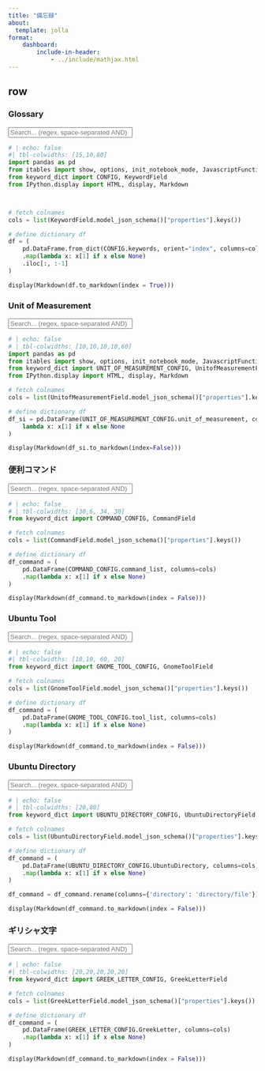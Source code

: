 ```yaml
---
title: "備忘録"
about:
  template: jolla
format: 
    dashboard:
        include-in-header: 
            - ../include/mathjax.html
---
```



## row {.tabset}

### Glossary

:::: {.no-border-top-table #DictTable}

<input type="text" id="searchInput" placeholder="Search... (regex, space-separated AND)" style="width: 50%;">


```python
# | echo: false
#| tbl-colwidths: [15,10,80]
import pandas as pd
from itables import show, options, init_notebook_mode, JavascriptFunction
from keyword_dict import CONFIG, KeywordField
from IPython.display import HTML, display, Markdown



# fetch colnames
cols = list(KeywordField.model_json_schema()["properties"].keys())

# define dictionary df
df = (
    pd.DataFrame.from_dict(CONFIG.keywords, orient="index", columns=cols)
    .map(lambda x: x[1] if x else None)
    .iloc[:, :-1]
)

display(Markdown(df.to_markdown(index = True)))
```

<script>
// Debounce function to limit how often search is performed
function debounce(func, wait) {
  let timeout;
  return function(...args) {
    clearTimeout(timeout);
    timeout = setTimeout(() => func.apply(this, args), wait);
  };
}

document.getElementById('searchInput').addEventListener('keyup', debounce(function() {
  let filter = this.value.trim();
  let regexes = [];

  // Split search terms by space and create regex for each
  if (filter) {
    const terms = filter.split(/\s+/);
    regexes = terms.map(term => {
      try {
        return new RegExp(term, 'i');
      } catch (e) {
        console.warn(`Invalid regex: ${term}`);
        return null;
      }
    }).filter(regex => regex !== null);
  }

  const rows = document.querySelectorAll('#DictTable tbody tr');
  rows.forEach(row => {
    const rowText = row.textContent;
    const matchesAll = regexes.length === 0 || regexes.every(regex => regex.test(rowText));
    row.style.display = matchesAll ? '' : 'none';
  });
}, 300)); // Wait 300ms after last keypress before searching
</script>

::::

### Unit of Measurement

:::: {.no-border-top-table #UnitTable}

<input type="text" id="searchInput" placeholder="Search... (regex, space-separated AND)" style="width: 50%;">


```python
# | echo: false
# | tbl-colwidths: [10,10,10,10,60]
import pandas as pd
from itables import show, options, init_notebook_mode, JavascriptFunction
from keyword_dict import UNIT_OF_MEASUREMENT_CONFIG, UnitofMeasurementField
from IPython.display import HTML, display, Markdown

# fetch colnames
cols = list(UnitofMeasurementField.model_json_schema()["properties"].keys())

# define dictionary df
df_si = pd.DataFrame(UNIT_OF_MEASUREMENT_CONFIG.unit_of_measurement, columns=cols).map(
    lambda x: x[1] if x else None
)

display(Markdown(df_si.to_markdown(index=False)))
```

<script>
// Debounce function to limit how often search is performed
function debounce(func, wait) {
  let timeout;
  return function(...args) {
    clearTimeout(timeout);
    timeout = setTimeout(() => func.apply(this, args), wait);
  };
}

document.getElementById('searchInput').addEventListener('keyup', debounce(function() {
  let filter = this.value.trim();
  let regexes = [];

  // Split search terms by space and create regex for each
  if (filter) {
    const terms = filter.split(/\s+/);
    regexes = terms.map(term => {
      try {
        return new RegExp(term, 'i');
      } catch (e) {
        console.warn(`Invalid regex: ${term}`);
        return null;
      }
    }).filter(regex => regex !== null);
  }

  const rows = document.querySelectorAll('#UnitTable tbody tr');
  rows.forEach(row => {
    const rowText = row.textContent;
    const matchesAll = regexes.length === 0 || regexes.every(regex => regex.test(rowText));
    row.style.display = matchesAll ? '' : 'none';
  });
}, 300)); // Wait 300ms after last keypress before searching
</script>

::::


### 便利コマンド

:::: {.no-border-top-table #CommandTable}

<input type="text" id="searchInputCommand" placeholder="Search... (regex, space-separated AND)" style="width: 50%;">

```python
# | echo: false
# | tbl-colwidths: [30,6, 34, 30]
from keyword_dict import COMMAND_CONFIG, CommandField

# fetch colnames
cols = list(CommandField.model_json_schema()["properties"].keys())

# define dictionary df
df_command = (
    pd.DataFrame(COMMAND_CONFIG.command_list, columns=cols)
    .map(lambda x: x[1] if x else None)
)

display(Markdown(df_command.to_markdown(index = False)))
```

<script>
// Reuse the same debounce function
document.getElementById('searchInputCommand').addEventListener('keyup', debounce(function() {
  let filter = this.value.trim();
  let regexes = [];

  // Split search terms by space and create regex for each
  if (filter) {
    const terms = filter.split(/\s+/);
    regexes = terms.map(term => {
      try {
        return new RegExp(term, 'i');
      } catch (e) {
        console.warn(`Invalid regex: ${term}`);
        return null;
      }
    }).filter(regex => regex !== null);
  }

  const rows = document.querySelectorAll('#CommandTable tbody tr');
  rows.forEach(row => {
    const rowText = row.textContent;
    const matchesAll = regexes.length === 0 || regexes.every(regex => regex.test(rowText));
    row.style.display = matchesAll ? '' : 'none';
  });
}, 300)); // Wait 300ms after last keypress before searching
</script>

::::

### Ubuntu Tool

:::: {.no-border-top-table #CommandTable}

<input type="text" id="searchInputGnomeTool" placeholder="Search... (regex, space-separated AND)" style="width: 50%;">

```python
# | echo: false
#| tbl-colwidths: [10,10, 60, 20]
from keyword_dict import GNOME_TOOL_CONFIG, GnomeToolField

# fetch colnames
cols = list(GnomeToolField.model_json_schema()["properties"].keys())

# define dictionary df
df_command = (
    pd.DataFrame(GNOME_TOOL_CONFIG.tool_list, columns=cols)
    .map(lambda x: x[1] if x else None)
)

display(Markdown(df_command.to_markdown(index = False)))
```

<script>
// Reuse the same debounce function
document.getElementById('searchInputGnomeTool').addEventListener('keyup', debounce(function() {
  let filter = this.value.trim();
  let regexes = [];

  // Split search terms by space and create regex for each
  if (filter) {
    const terms = filter.split(/\s+/);
    regexes = terms.map(term => {
      try {
        return new RegExp(term, 'i');
      } catch (e) {
        console.warn(`Invalid regex: ${term}`);
        return null;
      }
    }).filter(regex => regex !== null);
  }

  const rows = document.querySelectorAll('#CommandTable tbody tr');
  rows.forEach(row => {
    const rowText = row.textContent;
    const matchesAll = regexes.length === 0 || regexes.every(regex => regex.test(rowText));
    row.style.display = matchesAll ? '' : 'none';
  });
}, 300)); // Wait 300ms after last keypress before searching
</script>

::::

### Ubuntu Directory

:::: {.no-border-top-table #UbuntuDirectory}

<input type="text" id="searchInputUbuntuDirectory" placeholder="Search... (regex, space-separated AND)" style="width: 50%;">

```python
# | echo: false
# | tbl-colwidths: [20,80]
from keyword_dict import UBUNTU_DIRECTORY_CONFIG, UbuntuDirectoryField

# fetch colnames
cols = list(UbuntuDirectoryField.model_json_schema()["properties"].keys())

# define dictionary df
df_command = (
    pd.DataFrame(UBUNTU_DIRECTORY_CONFIG.UbuntuDirectory, columns=cols)
    .map(lambda x: x[1] if x else None)
)

df_command = df_command.rename(columns={'directory': 'directory/file'})

display(Markdown(df_command.to_markdown(index = False)))
```

<script>
// Reuse the same debounce function
document.getElementById('searchInputUbuntuDirectory').addEventListener('keyup', debounce(function() {
  let filter = this.value.trim();
  let regexes = [];

  // Split search terms by space and create regex for each
  if (filter) {
    const terms = filter.split(/\s+/);
    regexes = terms.map(term => {
      try {
        return new RegExp(term, 'i');
      } catch (e) {
        console.warn(`Invalid regex: ${term}`);
        return null;
      }
    }).filter(regex => regex !== null);
  }

  const rows = document.querySelectorAll('#UbuntuDirectory tbody tr');
  rows.forEach(row => {
    const rowText = row.textContent;
    const matchesAll = regexes.length === 0 || regexes.every(regex => regex.test(rowText));
    row.style.display = matchesAll ? '' : 'none';
  });
}, 300)); // Wait 300ms after last keypress before searching
</script>

::::



### ギリシャ文字

:::: {.no-border-top-table #GreekLetterTable}

<input type="text" id="searchInputGreekLetter" placeholder="Search... (regex, space-separated AND)" style="width: 50%;">

```python
# | echo: false
#| tbl-colwidths: [20,20,20,20,20]
from keyword_dict import GREEK_LETTER_CONFIG, GreekLetterField

# fetch colnames
cols = list(GreekLetterField.model_json_schema()["properties"].keys())

# define dictionary df
df_command = (
    pd.DataFrame(GREEK_LETTER_CONFIG.GreekLetter, columns=cols)
    .map(lambda x: x[1] if x else None)
)

display(Markdown(df_command.to_markdown(index = False)))
```

<script>
// Reuse the same debounce function
document.getElementById('searchInputGreekLetter').addEventListener('keyup', debounce(function() {
  let filter = this.value.trim();
  let regexes = [];

  // Split search terms by space and create regex for each
  if (filter) {
    const terms = filter.split(/\s+/);
    regexes = terms.map(term => {
      try {
        return new RegExp(term, 'i');
      } catch (e) {
        console.warn(`Invalid regex: ${term}`);
        return null;
      }
    }).filter(regex => regex !== null);
  }

  const rows = document.querySelectorAll('#GreekLetterTable tbody tr');
  rows.forEach(row => {
    const rowText = row.textContent;
    const matchesAll = regexes.length === 0 || regexes.every(regex => regex.test(rowText));
    row.style.display = matchesAll ? '' : 'none';
  });
}, 300)); // Wait 300ms after last keypress before searching
</script>

::::

